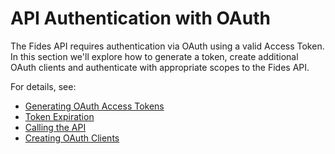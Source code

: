
# API Authentication with OAuth

The Fides API requires authentication via OAuth using a valid Access Token. In this section we'll explore how to generate a token, create additional OAuth clients and authenticate with appropriate scopes to the Fides API.

For details, see:

* [Generating OAuth Access Tokens](/dev-docs/configuration/oauth/generating-tokens)
* [Token Expiration](/dev-docs/configuration/oauth/token-expiration)
* [Calling the API](/dev-docs/configuration/oauth/calling-api)
* [Creating OAuth Clients](/dev-docs/configuration/oauth/creating-clients)

